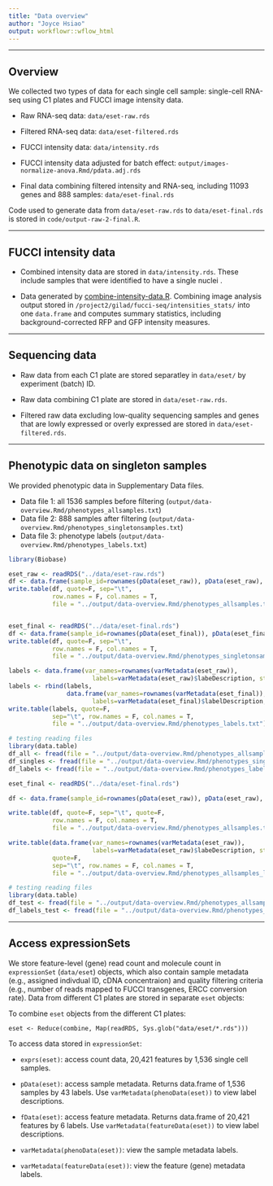 ```yaml
---
title: "Data overview"
author: "Joyce Hsiao"
output: workflowr::wflow_html
---
```



---

## Overview

We collected two types of data for each single cell sample: single-cell RNA-seq using C1 plates and FUCCI image intensity data.

* Raw RNA-seq data: `data/eset-raw.rds`

* Filtered RNA-seq data: `data/eset-filtered.rds`

* FUCCI intensity data: `data/intensity.rds`  

* FUCCI intensity data adjusted for batch effect: `output/images-normalize-anova.Rmd/pdata.adj.rds`  

* Final data combining filtered intensity and RNA-seq, including 11093 genes and 888 samples: `data/eset-final.rds`  

Code used to generate data from `data/eset-raw.rds` to `data/eset-final.rds` is stored in `code/output-raw-2-final.R`.

---

## FUCCI intensity data

* Combined intensity data are stored in `data/intensity.rds`. These include samples that were identified to have a single nuclei .

* Data generated by [combine-intensity-data.R](data/combine-intensity-data.R). Combining image analysis output stored in `/project2/gilad/fucci-seq/intensities_stats/` into one `data.frame` and computes summary statistics, including background-corrected RFP and GFP intensity measures. 

---

## Sequencing data

* Raw data from each C1 plate are stored separatley in `data/eset/` by experiment (batch) ID.

* Raw data combining C1 plate are stored in `data/eset-raw.rds`.

* Filtered raw data excluding low-quality sequencing samples and genes that are lowly expressed or overly expressed are stored in `data/eset-filtered.rds`.

---

## Phenotypic data on singleton samples

We provided phenotypic data in Supplementary Data files.

* Data file 1: all 1536 samples before filtering (`output/data-overview.Rmd/phenotypes_allsamples.txt`)
* Data file 2: 888 samples after filtering (`output/data-overview.Rmd/phenotypes_singletonsamples.txt`)
* Data file 3: phenotype labels (`output/data-overview.Rmd/phenotypes_labels.txt`)

```r
library(Biobase)

eset_raw <- readRDS("../data/eset-raw.rds")
df <- data.frame(sample_id=rownames(pData(eset_raw)), pData(eset_raw), stringsAsFactors = F)
write.table(df, quote=F, sep="\t", 
            row.names = F, col.names = T,
            file = "../output/data-overview.Rmd/phenotypes_allsamples.txt")


eset_final <- readRDS("../data/eset-final.rds")
df <- data.frame(sample_id=rownames(pData(eset_final)), pData(eset_final), stringsAsFactors = F)
write.table(df, quote=F, sep="\t", 
            row.names = F, col.names = T,
            file = "../output/data-overview.Rmd/phenotypes_singletonsamples.txt")

labels <- data.frame(var_names=rownames(varMetadata(eset_raw)),
                       labels=varMetadata(eset_raw)$labeDescription, stringsAsFactors = F)
labels <- rbind(labels,
                data.frame(var_names=rownames(varMetadata(eset_final)),
                       labels=varMetadata(eset_final)$labelDescription, stringsAsFactors = F)[45:54,])
write.table(labels, quote=F,
            sep="\t", row.names = F, col.names = T,
            file = "../output/data-overview.Rmd/phenotypes_labels.txt")

# testing reading files
library(data.table)
df_all <- fread(file = "../output/data-overview.Rmd/phenotypes_allsamples.txt")
df_singles <- fread(file = "../output/data-overview.Rmd/phenotypes_singletonsamples.txt")
df_labels <- fread(file = "../output/data-overview.Rmd/phenotypes_labels.txt")
```



```r
eset_final <- readRDS("../data/eset-final.rds")

df <- data.frame(sample_id=rownames(pData(eset_raw)), pData(eset_raw), stringsAsFactors = F)

write.table(df, quote=F, sep="\t", quote=F,
            row.names = F, col.names = T,
            file = "../output/data-overview.Rmd/phenotypes_allsamples.txt")

write.table(data.frame(var_names=rownames(varMetadata(eset_raw)),
                       labels=varMetadata(eset_raw)$labeDescription, stringsAsFactors = F), 
            quote=F,
            sep="\t", row.names = F, col.names = T,
            file = "../output/data-overview.Rmd/phenotypes_allsamples_labels.txt")

# testing reading files
library(data.table)
df_test <- fread(file = "../output/data-overview.Rmd/phenotypes_allsamples.txt")
df_labels_test <- fread(file = "../output/data-overview.Rmd/phenotypes_allsamples_labels.txt")
```

---

## Access expressionSets

We store feature-level (gene) read count and molecule count in `expressionSet` (`data/eset`) objects, which also contain sample metadata (e.g., assigned indivdual ID, cDNA concentraion) and quality filtering criteria (e.g., number of reads mapped to FUCCI transgenes, ERCC conversion rate). Data from different C1 plates are stored in separate `eset` objects:


To combine `eset` objects from the different C1 plates:

`eset <- Reduce(combine, Map(readRDS, Sys.glob("data/eset/*.rds")))`


To access data stored in  `expressionSet`:

* `exprs(eset)`: access count data, 20,421 features by 1,536 single cell samples.

* `pData(eset)`: access sample metadata. Returns data.frame of 1,536 samples by 43 labels. Use `varMetadata(phenoData(eset))` to view label descriptions. 

* `fData(eset)`: access feature metadata. Returns data.frame of 20,421 features by 6 labels. Use `varMetadata(featureData(eset))` to view label descriptions. 

* `varMetadata(phenoData(eset))`: view the sample metadata labels.

* `varMetadata(featureData(eset))`: view the feature (gene) metadata labels.



